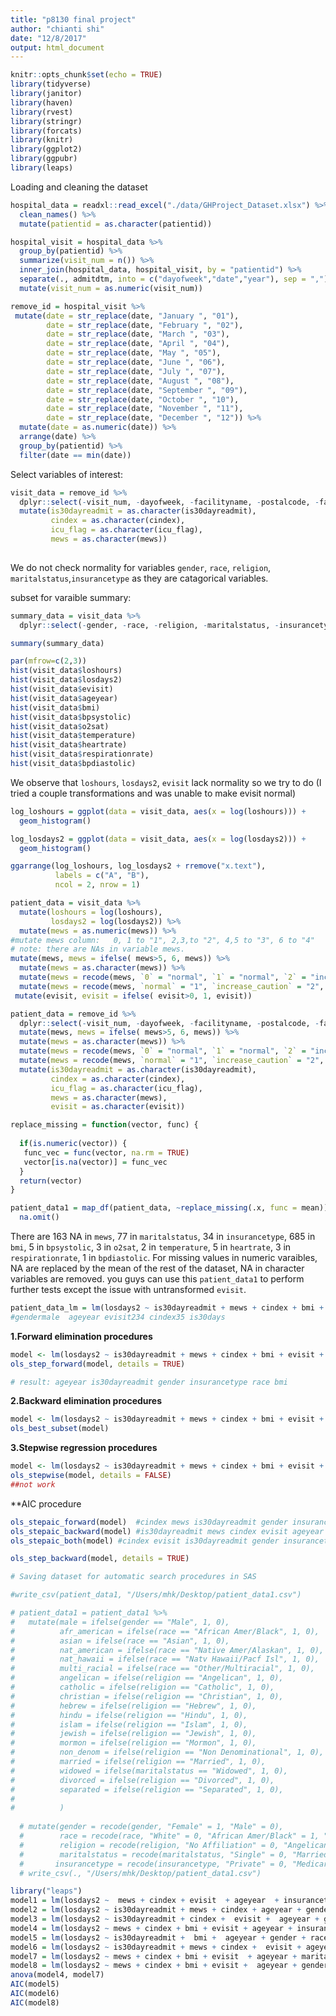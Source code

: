 ```yaml
---
title: "p8130 final project"
author: "chianti shi"
date: "12/8/2017"
output: html_document
---
```


```r
knitr::opts_chunk$set(echo = TRUE)
library(tidyverse)
library(janitor)
library(haven)
library(rvest)
library(stringr)
library(forcats)
library(knitr)
library(ggplot2)
library(ggpubr)
library(leaps)
```


Loading and cleaning the dataset
```r
hospital_data = readxl::read_excel("./data/GHProject_Dataset.xlsx") %>%
  clean_names() %>% 
  mutate(patientid = as.character(patientid)) 

hospital_visit = hospital_data %>% 
  group_by(patientid) %>% 
  summarize(visit_num = n()) %>% 
  inner_join(hospital_data, hospital_visit, by = "patientid") %>% 
  separate(., admitdtm, into = c("dayofweek","date","year"), sep = ",") %>% 
  mutate(visit_num = as.numeric(visit_num)) 

remove_id = hospital_visit %>% 
 mutate(date = str_replace(date, "January ", "01"),
        date = str_replace(date, "February ", "02"),
        date = str_replace(date, "March ", "03"),
        date = str_replace(date, "April ", "04"),
        date = str_replace(date, "May ", "05"),
        date = str_replace(date, "June ", "06"),
        date = str_replace(date, "July ", "07"),
        date = str_replace(date, "August ", "08"),
        date = str_replace(date, "September ", "09"),
        date = str_replace(date, "October ", "10"),
        date = str_replace(date, "November ", "11"),
        date = str_replace(date, "December ", "12")) %>% 
  mutate(date = as.numeric(date)) %>% 
  arrange(date) %>% 
  group_by(patientid) %>% 
  filter(date == min(date)) 
```

Select variables of interest:
```r
visit_data = remove_id %>% 
  dplyr::select(-visit_num, -dayofweek, -facilityname, -postalcode, -facilityzip) %>% 
  mutate(is30dayreadmit = as.character(is30dayreadmit),
         cindex = as.character(cindex),
         icu_flag = as.character(icu_flag),
         mews = as.character(mews))
  
```


We do not check normality for variables `gender`, `race`, `religion`, `maritalstatus`,`insurancetype` as they are catagorical variables. 

subset for varaible summary: 
```r
summary_data = visit_data %>% 
  dplyr::select(-gender, -race, -religion, -maritalstatus, -insurancetype,  -visitid, -date, -year, -is30dayreadmit, -cindex, -icu_flag, -mews)
```

```r
summary(summary_data)
```


```r
par(mfrow=c(2,3))
hist(visit_data$loshours)
hist(visit_data$losdays2)
hist(visit_data$evisit)
hist(visit_data$ageyear)
hist(visit_data$bmi)
hist(visit_data$bpsystolic)
hist(visit_data$o2sat)
hist(visit_data$temperature)
hist(visit_data$heartrate)
hist(visit_data$respirationrate)
hist(visit_data$bpdiastolic)
```


We observe that `loshours`, `losdays2`, `evisit` lack normality so we try to do (I tried a couple transformations and was unable to make evisit normal)

```r
log_loshours = ggplot(data = visit_data, aes(x = log(loshours))) +
  geom_histogram() 

log_losdays2 = ggplot(data = visit_data, aes(x = log(losdays2))) +
  geom_histogram()

ggarrange(log_loshours, log_losdays2 + rremove("x.text"), 
          labels = c("A", "B"),
          ncol = 2, nrow = 1)
```


```r
patient_data = visit_data %>% 
  mutate(loshours = log(loshours),
         losdays2 = log(losdays2)) %>% 
  mutate(mews = as.numeric(mews)) %>% 
#mutate mews column:   0, 1 to "1", 2,3,to "2", 4,5 to "3", 6 to "4"
# note: there are NAs in variable mews.
mutate(mews, mews = ifelse( mews>5, 6, mews)) %>% 
  mutate(mews = as.character(mews)) %>% 
  mutate(mews = recode(mews, `0` = "normal", `1` = "normal", `2` = "increase_caution", `3` = "increase_caution", `4` = "further_deterioration", `5` = "further_deterioration", `6` = "immediate_action_required")) %>% 
  mutate(mews = recode(mews, `normal` = "1", `increase_caution` = "2", `further_deterioration` = "3", `immediate_action_required` = "4" )) %>% 
 mutate(evisit, evisit = ifelse( evisit>0, 1, evisit)) 

patient_data = remove_id %>% 
  dplyr::select(-visit_num, -dayofweek, -facilityname, -postalcode, -facilityzip) %>%
  mutate(mews, mews = ifelse( mews>5, 6, mews)) %>% 
  mutate(mews = as.character(mews)) %>% 
  mutate(mews = recode(mews, `0` = "normal", `1` = "normal", `2` = "increase_caution", `3` = "increase_caution", `4` = "further_deterioration", `5` = "further_deterioration", `6` = "immediate_action_required")) %>% 
  mutate(mews = recode(mews, `normal` = "1", `increase_caution` = "2", `further_deterioration` = "3", `immediate_action_required` = "4" )) %>% 
  mutate(is30dayreadmit = as.character(is30dayreadmit),
         cindex = as.character(cindex),
         icu_flag = as.character(icu_flag),
         mews = as.character(mews),
         evisit = as.character(evisit))

replace_missing = function(vector, func) {
  
  if(is.numeric(vector)) {
   func_vec = func(vector, na.rm = TRUE)
   vector[is.na(vector)] = func_vec
  }
  return(vector)
}

patient_data1 = map_df(patient_data, ~replace_missing(.x, func = mean)) %>% 
  na.omit() 

```
There are 163 NA in `mews`, 77 in `maritalstatus`, 34 in `insurancetype`, 685 in `bmi`, 5 in `bpsystolic`, 3 in `o2sat`, 2 in `temperature`, 5 in `heartrate`, 3 in `respirationrate`, 1 in `bpdiastolic`. For missing values in numeric varaibles, NA are replaced by the mean of the rest of the dataset, NA in character variables are removed. 
you guys can use this `patient_data1` to perform further tests except the issue with untransformed `evisit`. 


```r
patient_data_lm = lm(losdays2 ~ is30dayreadmit + mews + cindex + bmi + evisit + icu_flag + ageyear + gender + race + religion + maritalstatus + insurancetype, data = patient_data1)
#gendermale  ageyear evisit234 cindex35 is30days

```

**1.Forward elimination procedures**
```r
model <- lm(losdays2 ~ is30dayreadmit + mews + cindex + bmi + evisit + icu_flag + ageyear + gender + race + religion + maritalstatus + insurancetype, data = patient_data1)
ols_step_forward(model, details = TRUE)

# result: ageyear is30dayreadmit gender insurancetype race bmi
```


**2.Backward elimination procedures**
```r
model <- lm(losdays2 ~ is30dayreadmit + mews + cindex + bmi + evisit + icu_flag + ageyear + gender + race + religion + maritalstatus + insurancetype, data = patient_data1)
ols_best_subset(model)
```

**3.Stepwise regression procedures**
```r
model <- lm(losdays2 ~ is30dayreadmit + mews + cindex + bmi + evisit + icu_flag + ageyear + gender + race + religion + maritalstatus + insurancetype, data = patient_data1)
ols_stepwise(model, details = FALSE)
##not work
```

**AIC procedure
```r
ols_stepaic_forward(model)  #cindex mews is30dayreadmit gender insurancetype ageyear
ols_stepaic_backward(model) #is30dayreadmit mews cindex evisit ageyear  gender  insurancetype
ols_stepaic_both(model) #cindex evisit is30dayreadmit gender insurancetype ageyear

ols_step_backward(model, details = TRUE)
```





```r
# Saving dataset for automatic search procedures in SAS

#write_csv(patient_data1, "/Users/mhk/Desktop/patient_data1.csv")

# patient_data1 = patient_data1 %>%
#   mutate(male = ifelse(gender == "Male", 1, 0),
#          afr_american = ifelse(race == "African Amer/Black", 1, 0),
#          asian = ifelse(race == "Asian", 1, 0),
#          nat_american = ifelse(race == "Native Amer/Alaskan", 1, 0),
#          nat_hawaii = ifelse(race == "Natv Hawaii/Pacf Isl", 1, 0),
#          multi_racial = ifelse(race == "Other/Multiracial", 1, 0),
#          angelican = ifelse(religion == "Angelican", 1, 0),
#          catholic = ifelse(religion == "Catholic", 1, 0),
#          christian = ifelse(religion == "Christian", 1, 0),
#          hebrew = ifelse(religion == "Hebrew", 1, 0),
#          hindu = ifelse(religion == "Hindu", 1, 0),
#          islam = ifelse(religion == "Islam", 1, 0),
#          jewish = ifelse(religion == "Jewish", 1, 0),
#          mormon = ifelse(religion == "Mormon", 1, 0),
#          non_denom = ifelse(religion == "Non Denominational", 1, 0),
#          married = ifelse(religion == "Married", 1, 0),
#          widowed = ifelse(maritalstatus == "Widowed", 1, 0),
#          divorced = ifelse(religion == "Divorced", 1, 0),
#          separated = ifelse(religion == "Separated", 1, 0),
#          
#          )
  
  # mutate(gender = recode(gender, "Female" = 1, "Male" = 0),
  #        race = recode(race, "White" = 0, "African Amer/Black" = 1, "Asian" = 2, "Native Amer/Alaskan" = 3, "Natv Hawaii/Pacf Isl" = 4, "Other/Multiracial" = 5),
  #        religion = recode(religion, "No Affiliation" = 0, "Angelican" = 1,  "Catholic" = 2, "Christian" = 3, "Hebrew" = 4, "Hindu" = 5, "Islam" = 6, "Jewish" = 7, "Mormon" = 8, "Non Denominational" = 9, "Other" = 10),
  #        maritalstatus = recode(maritalstatus, "Single" = 0, "Married" = 1, "Widowed" = 2, "Divorced" = 3, "Separated" = 4, "Civil Union" = 5),
  #       insurancetype = recode(insurancetype, "Private" = 0, "Medicare" = 1, "Medicaid" = 2)) %>%
  # write_csv(., "/Users/mhk/Desktop/patient_data1.csv")

```


```r
library("leaps")
model1 = lm(losdays2 ~  mews + cindex + evisit  + ageyear  + insurancetype, data = patient_data1)
model2 = lm(losdays2 ~ is30dayreadmit + mews + cindex + ageyear + gender +  insurancetype, data = patient_data1)
model3 = lm(losdays2 ~ is30dayreadmit + cindex +  evisit +  ageyear + gender +  insurancetype, data = patient_data1)
model4 = lm(losdays2 ~ mews + cindex + bmi + evisit + ageyear + insurancetype, data = patient_data1)
model5 = lm(losdays2 ~ is30dayreadmit +  bmi +  ageyear + gender + race + insurancetype, data = patient_data1)
model6 = lm(losdays2 ~ is30dayreadmit + mews + cindex +  evisit + ageyear + gender  + insurancetype, data = patient_data1)
model7 = lm(losdays2 ~ mews + cindex + bmi + evisit  + ageyear + maritalstatus + insurancetype, data = patient_data1)
model8 = lm(losdays2 ~ mews + cindex + bmi + evisit +  ageyear + gender  + religion + maritalstatus + insurancetype, data = patient_data1)
anova(model4, model7)
AIC(model5)
AIC(model6)
AIC(model8)

```






